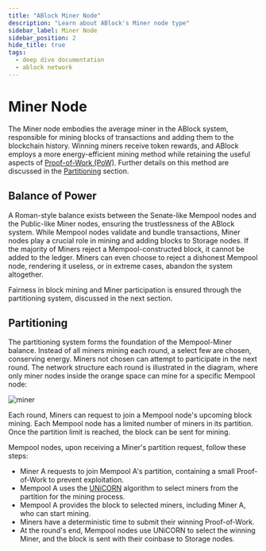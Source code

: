```yaml
---
title: "ABlock Miner Node"
description: "Learn about ABlock's Miner node type"
sidebar_label: Miner Node
sidebar_position: 2
hide_title: true
tags:
  - deep dive documentation
  - ablock network
---
```


# Miner Node

The Miner node embodies the average miner in the ABlock system, responsible for mining blocks of transactions and adding them to the blockchain history. Winning miners receive token rewards, and ABlock employs a more energy-efficient mining method while retaining the useful aspects of [Proof-of-Work (PoW)](https://en.bitcoin.it/wiki/Proof_of_work). Further details on this method are discussed in the [Partitioning](#partitioning) section.

## Balance of Power

A Roman-style balance exists between the Senate-like Mempool nodes and the Public-like Miner nodes, ensuring the trustlessness of the ABlock system. While Mempool nodes validate and bundle transactions, Miner nodes play a crucial role in mining and adding blocks to Storage nodes. If the majority of Miners reject a Mempool-constructed block, it cannot be added to the ledger. Miners can even choose to reject a dishonest Mempool node, rendering it useless, or in extreme cases, abandon the system altogether.

Fairness in block mining and Miner participation is ensured through the partitioning system, discussed in the next section.

## Partitioning

The partitioning system forms the foundation of the Mempool-Miner balance. Instead of all miners mining each round, a select few are chosen, conserving energy. Miners not chosen can attempt to participate in the next round. The network structure each round is illustrated in the diagram, where only miner nodes inside the orange space can mine for a specific Mempool node:

![miner](./img/miner.svg)

Each round, Miners can request to join a Mempool node's upcoming block mining. Each Mempool node has a limited number of miners in its partition. Once the partition limit is reached, the block can be sent for mining.

Mempool nodes, upon receiving a Miner's partition request, follow these steps:

- Miner A requests to join Mempool A's partition, containing a small Proof-of-Work to prevent exploitation.
- Mempool A uses the [UNiCORN](unicorns) algorithm to select miners from the partition for the mining process.
- Mempool A provides the block to selected miners, including Miner A, who can start mining.
- Miners have a deterministic time to submit their winning Proof-of-Work.
- At the round's end, Mempool nodes use UNiCORN to select the winning Miner, and the block is sent with their coinbase to Storage nodes.

